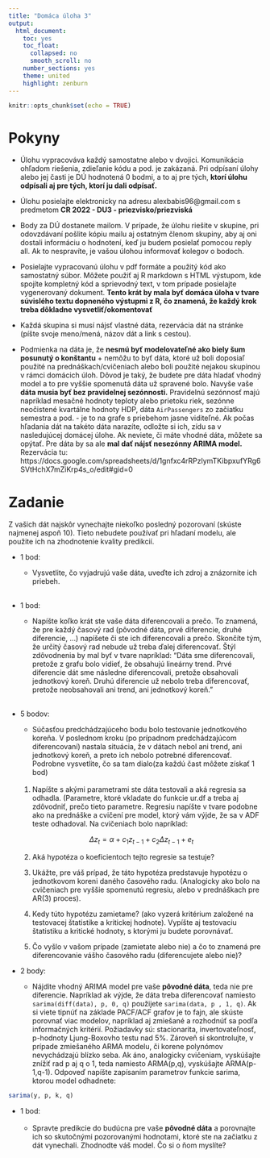 ```yaml
---
title: "Domáca úloha 3"
output:
  html_document:
    toc: yes
    toc_float:
      collapsed: no
      smooth_scroll: no
    number_sections: yes
    theme: united
    highlight: zenburn
---
```


```r
knitr::opts_chunk$set(echo = TRUE)
```

# Pokyny

* Úlohu vypracováva každý samostatne alebo v dvojici. Komunikácia ohľadom riešenia, zdieľanie kódu a pod. je zakázaná. Pri odpísaní úlohy alebo jej časti je DÚ hodnotená 0 bodmi, a to aj pre tých, **ktorí úlohu odpísali aj pre tých, ktorí ju dali odpísať.**

* Úlohu posielajte elektronicky na adresu alexbabis96@gmail.com s predmetom **CR 2022 - DU3 - priezvisko/priezviská** 

* Body za DÚ dostanete mailom. V prípade, že úlohu riešite v skupine, pri odovzdávaní pošlite kópiu mailu aj ostatným členom skupiny, aby aj oni dostali informáciu o hodnotení, keď ju budem posielať pomocou reply all. Ak to nespravíte, je vašou úlohou informovať kolegov o bodoch.

* Posielajte vypracovanú úlohu v pdf formáte a použitý kód ako samostatný súbor. Môžete použiť aj R markdown s HTML výstupom, kde spojíte kompletný kód a sprievodný text, v tom prípade posielajte vygenerovaný dokument. **Tento krát by mala byť domáca úloha v tvare súvislého textu dopneného výstupmi z R, čo znamená, že každý krok treba dôkladne vysvetliť/okomentovať**

* Každá skupina si musí nájsť vlastné dáta, rezervácia dát na stránke (píšte svoje meno/mená, názov dát a link s cestou). 

+ Podmienka na dáta je, že **nesmú byť modelovateľné ako biely šum posunutý o konštantu** + nemôžu to byť dáta, ktoré už boli doposiaľ použité na prednáškach/cvičeniach alebo boli použité nejakou skupinou v rámci domácich úloh. Dôvod je taký, že budete pre dáta hladať vhodný model a to pre vyššie spomenutá dáta už spravené bolo. Navyše vaše **dáta musia byť bez pravidelnej sezónnosti.** Pravidelnú sezónnosť majú napríklad mesačné hodnoty teploty alebo prietoku riek, sezónne neočistené kvartálne hodnoty HDP, dáta `AirPassengers` zo začiatku semestra a pod. - je to na grafe s priebehom jasne viditeľné. Ak počas hľadania dát na takéto dáta narazíte, odložte si ich, zídu sa v nasledujúcej domácej úlohe. Ak neviete, či máte vhodné dáta, môžete sa opýtať. Pre dáta by sa ale **mal dať nájsť nesezónny ARIMA model.** Rezervácia tu: https://docs.google.com/spreadsheets/d/1gnfxc4rRPzlymTKibpxufYRg6SVtHchX7mZiKrp4s_o/edit#gid=0

# Zadanie
Z vašich dát najskôr vynechajte niekoľko posledný pozorovaní (skúste najmenej aspoň 10). Tieto nebudete používať pri hľadaní modelu, ale použite ich na zhodnotenie kvality predikcií.

+ 1 bod:

  + Vysvetlite, čo vyjadrujú vaše dáta, uveďte ich zdroj a znázornite ich priebeh.\
  \
+ 1 bod:

  + Napíšte koľko krát ste vaše dáta diferencovali a prečo. To znamená, že pre každý časový rad (pôvodné dáta, prvé diferencie, druhé diferencie, ...) napíšete či ste ich diferencovali a prečo. Skončíte tým, že určitý časový rad nebude už treba ďalej diferencovať. Štýl zdôvodnenia by mal byť v tvare napríklad: "Dáta sme diferencovali, pretože z grafu bolo vidieť, že obsahujú lineárny trend. Prvé diferencie dát sme následne diferencovali, pretože obsahovali jednotkový koreň. Druhú diferencie už nebolo treba diferencovať, pretože neobsahovali ani trend, ani jednotkový koreň."\
  \
+ 5 bodov: 

  + Súčasťou predchádzajúceho bodu bolo testovanie jednotkového koreňa. V poslednom kroku (po prípadnom predchádzajúcom diferencovaní) nastala situácia, že v dátach nebol ani trend, ani jednotkový koreň, a preto ich nebolo potrebné diferencovať. Podrobne vysvetlite, čo sa tam dialo(za každú čast môžete získať 1 bod)\
  \
  1. Napíšte s akými parametrami ste dáta testovali a aká regresia sa odhadla. (Parametre, ktoré vkladate do funkcie ur.df a treba aj zdôvodniť, prečo tieto parametre. Regresiu napíšte v tvare podobne ako na prednáške a cvičení pre model, ktorý vám výjde, že sa v ADF teste odhadoval. Na cvičeniach bolo napríklad:
  
  $$ \Delta z_{t} = \alpha + c_{1}z_{t-1}+c_{2}\Delta z_{t-1} + e_{t}$$
  
  2. Aká hypotéza o koeficientoch tejto regresie sa testuje?
  
  3. Ukážte, pre váš prípad, že táto hypotéza predstavuje hypotézu o jednotkovom koreni daného časového radu. (Analogicky ako bolo na cvičeniach pre vyššie spomenutú regresiu, alebo v prednáškach pre AR(3) proces).
  
  4. Kedy túto hypotézu zamietame? (ako vyzerá kritérium založené na testovacej štatistike a kritickej hodnote). Vypíšte aj testovaciu štatistiku a kritické hodnoty, s ktorými ju budete porovnávať.
  
  5. Čo vyšlo v vašom prípade (zamietate alebo nie) a čo to znamená pre diferencovanie vášho časového radu (diferencujete alebo nie)?
  
+ 2 body: 

  + Nájdite vhodný ARIMA model pre vaše **pôvodné dáta**, teda nie pre diferencie. Napríklad ak výjde, že dáta treba diferencovať namiesto `sarima(diff(data), p, 0, q)` použijete `sarima(data, p , 1, q)`. Ak si viete tipnúť na základe PACF/ACF grafov je to fajn, ale skúste porovnať viac modelov, napríklad aj zmiešané a rozhodnúť sa podľa informačných kritérií. Požiadavky sú: stacionarita, invertovateľnosť, p-hodnoty Ljung-Boxovho testu nad 5%. Zároveň si skontrolujte, v prípade zmiešaného ARMA modelu, či korene polynómov nevychádzajú blízko seba. Ak áno, analogicky cvičeniam, vyskúšajte znížiť rad p aj q o 1, teda namiesto ARMA(p,q), vyskúšajte ARMA(p-1,q-1). Odpoveď napíšte zapísaním parametrov funkcie sarima, ktorou model odhadnete:

```r
sarima(y, p, k, q)
```

+ 1 bod: \
\
  + Spravte predikcie do budúcna pre vaše **pôvodné dáta** a porovnajte ich so skutočnými pozorovanými hodnotami, ktoré ste na začiatku z dát vynechali. Zhodnodte váš model. Čo si o ňom myslíte?

  